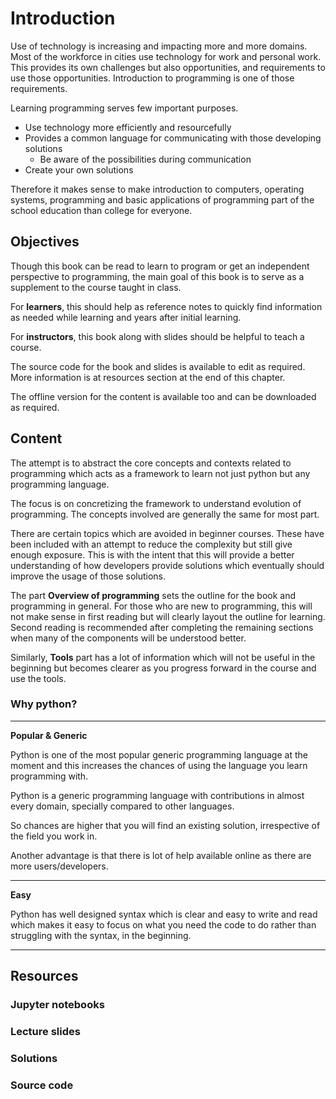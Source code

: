 # Introduction {.unnumbered}

Use of technology is increasing and impacting more and more domains. Most of the workforce in cities use technology for work and personal work. This provides its own challenges but also opportunities, and requirements to use those opportunities. Introduction to programming is one of those requirements.

Learning programming serves few important purposes.

- Use technology more efficiently and resourcefully
- Provides a common language for communicating with those developing solutions
    - Be aware of the possibilities during communication
- Create your own solutions

Therefore it makes sense to make introduction to computers, operating systems, programming and basic applications of programming part of the school education than college for everyone.

## Objectives

Though this book can be read to learn to program or get an independent perspective to programming, the main goal of this book is to serve as a supplement to the course taught in class.

For **learners**, this should help as reference notes to quickly find information as needed while learning and years after initial learning.

For **instructors**, this book along with slides should be helpful to teach a course.

The source code for the book and slides is available to edit as required. More information is at resources section at the end of this chapter.

The offline version for the content is available too and can be downloaded as required.

## Content

The attempt is to abstract the core concepts and contexts related to programming which acts as a framework to learn not just python but any programming language.

The focus is on concretizing the framework to understand evolution of programming. The concepts involved are generally the same for most part.

There are certain topics which are avoided in beginner courses. These have been included with an attempt to reduce the complexity but still give enough exposure. This is with the intent that this will provide a better understanding of how developers provide solutions which eventually should improve the usage of those solutions.

The part **Overview of programming** sets the outline for the book and programming in general. For those who are new to programming, this will not make sense in first reading but will clearly layout the outline for learning. Second reading is recommended after completing the remaining sections when many of the components will be understood better.

Similarly, **Tools** part has a lot of information which will not be useful in the beginning but becomes clearer as you progress forward in the course and use the tools.

### Why python?

---

**Popular & Generic**

Python is one of the most popular generic programming language at the moment and this increases the chances of using the language you learn programming with.

Python is a generic programming language with contributions in almost every domain, specially compared to other languages.

So chances are higher that you will find an existing solution, irrespective of the field you work in.

Another advantage is that there is lot of help available online as there are more users/developers.

---

**Easy**

Python has well designed syntax which is clear and easy to write and read which makes it easy to focus on what you need the code to do rather than struggling with the syntax, in the beginning.

---

## Resources {#sec-resources}

### Jupyter notebooks
### Lecture slides
### Solutions
### Source code
